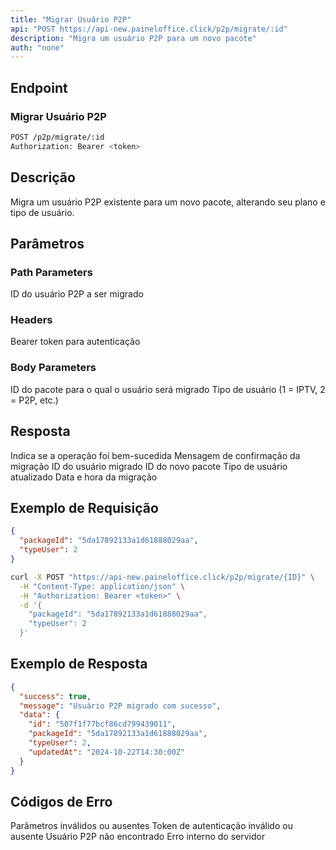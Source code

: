 ```yaml
---
title: "Migrar Usuário P2P"
api: "POST https://api-new.paineloffice.click/p2p/migrate/:id"
description: "Migra um usuário P2P para um novo pacote"
auth: "none"
---
```


## Endpoint

### Migrar Usuário P2P

<CodeGroup>

```bash Requisição
POST /p2p/migrate/:id
Authorization: Bearer <token>
```

</CodeGroup>

## Descrição

Migra um usuário P2P existente para um novo pacote, alterando seu plano e tipo de usuário.

## Parâmetros

### Path Parameters

<ParamField path="id" type="string" required>
  ID do usuário P2P a ser migrado
</ParamField>

### Headers

<ParamField header="Authorization" type="string" required>
  Bearer token para autenticação
</ParamField>

### Body Parameters

<ParamField body="packageId" type="string" required>
  ID do pacote para o qual o usuário será migrado
</ParamField>

<ParamField body="typeUser" type="number" required>
  Tipo de usuário (1 = IPTV, 2 = P2P, etc.)
</ParamField>

## Resposta

<ResponseField name="success" type="boolean">
  Indica se a operação foi bem-sucedida
</ResponseField>

<ResponseField name="message" type="string">
  Mensagem de confirmação da migração
</ResponseField>

<ResponseField name="data" type="object">
  <Expandable title="properties">
    <ResponseField name="id" type="string">
      ID do usuário migrado
    </ResponseField>
    <ResponseField name="packageId" type="string">
      ID do novo pacote
    </ResponseField>
    <ResponseField name="typeUser" type="number">
      Tipo de usuário atualizado
    </ResponseField>
    <ResponseField name="updatedAt" type="string">
      Data e hora da migração
    </ResponseField>
  </Expandable>
</ResponseField>

## Exemplo de Requisição

<CodeGroup>

```json TryIt
{
  "packageId": "5da17892133a1d61888029aa",
  "typeUser": 2
}
```

```bash cURL
curl -X POST "https://api-new.paineloffice.click/p2p/migrate/{ID}" \
  -H "Content-Type: application/json" \
  -H "Authorization: Bearer <token>" \
  -d '{
    "packageId": "5da17892133a1d61888029aa",
    "typeUser": 2
  }'
```

</CodeGroup>

## Exemplo de Resposta

```json
{
  "success": true,
  "message": "Usuário P2P migrado com sucesso",
  "data": {
    "id": "507f1f77bcf86cd799439011",
    "packageId": "5da17892133a1d61888029aa",
    "typeUser": 2,
    "updatedAt": "2024-10-22T14:30:00Z"
  }
}
```

## Códigos de Erro

<ResponseField name="400" type="error">
  Parâmetros inválidos ou ausentes
</ResponseField>

<ResponseField name="401" type="error">
  Token de autenticação inválido ou ausente
</ResponseField>

<ResponseField name="404" type="error">
  Usuário P2P não encontrado
</ResponseField>

<ResponseField name="500" type="error">
  Erro interno do servidor
</ResponseField>
